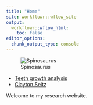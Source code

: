 ```yaml
---
title: "Home"
site: workflowr::wflow_site
output:
  workflowr::wflow_html:
    toc: false
editor_options:
  chunk_output_type: console
---
```


![Spinosaurus](./1.png)


* [Teeth growth analysis](teeth.html)
* [Clayton Seitz](https://cwseitz.github.io/qBio6-projects/)

Welcome to my research website.
